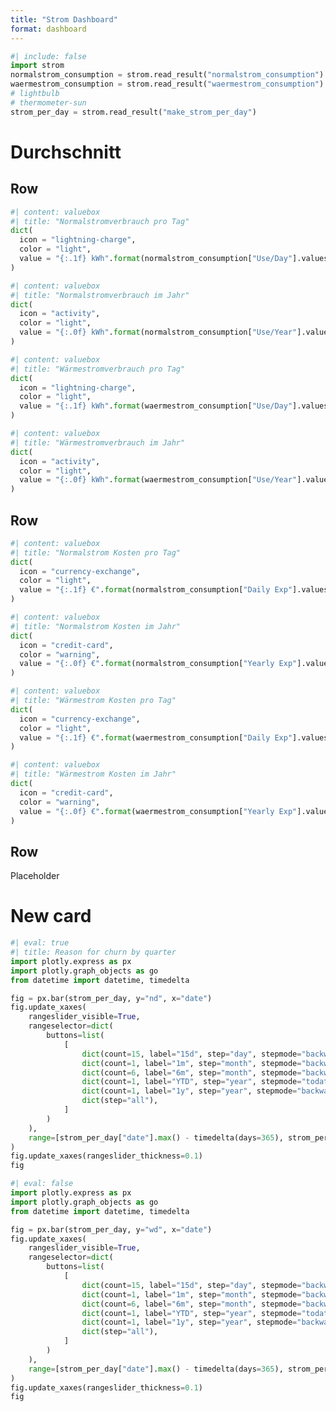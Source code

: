 ```yaml
---
title: "Strom Dashboard"
format: dashboard
---
```


```python
#| include: false
import strom
normalstrom_consumption = strom.read_result("normalstrom_consumption")
waermestrom_consumption = strom.read_result("waermestrom_consumption")
# lightbulb
# thermometer-sun
strom_per_day = strom.read_result("make_strom_per_day")
```

# Durchschnitt

## Row

```python
#| content: valuebox
#| title: "Normalstromverbrauch pro Tag"
dict(
  icon = "lightning-charge",
  color = "light",
  value = "{:.1f} kWh".format(normalstrom_consumption["Use/Day"].values[0])
)
```

```python
#| content: valuebox
#| title: "Normalstromverbrauch im Jahr"
dict(
  icon = "activity",
  color = "light",
  value = "{:.0f} kWh".format(normalstrom_consumption["Use/Year"].values[0])
)
```


```python
#| content: valuebox
#| title: "Wärmestromverbrauch pro Tag"
dict(
  icon = "lightning-charge",
  color = "light",
  value = "{:.1f} kWh".format(waermestrom_consumption["Use/Day"].values[0])
)
```

```python
#| content: valuebox
#| title: "Wärmestromverbrauch im Jahr"
dict(
  icon = "activity",
  color = "light",
  value = "{:.0f} kWh".format(waermestrom_consumption["Use/Year"].values[0])
)
```


## Row

```python
#| content: valuebox
#| title: "Normalstrom Kosten pro Tag"
dict(
  icon = "currency-exchange",
  color = "light",
  value = "{:.1f} €".format(normalstrom_consumption["Daily Exp"].values[0])
)
```

```python
#| content: valuebox
#| title: "Normalstrom Kosten im Jahr"
dict(
  icon = "credit-card",
  color = "warning",
  value = "{:.0f} €".format(normalstrom_consumption["Yearly Exp"].values[0])
)
```


```python
#| content: valuebox
#| title: "Wärmestrom Kosten pro Tag"
dict(
  icon = "currency-exchange",
  color = "light",
  value = "{:.1f} €".format(waermestrom_consumption["Daily Exp"].values[0])
)
```



```python
#| content: valuebox
#| title: "Wärmestrom Kosten im Jahr"
dict(
  icon = "credit-card",
  color = "warning",
  value = "{:.0f} €".format(waermestrom_consumption["Yearly Exp"].values[0])
)
```

## Row

Placeholder

# New card

```python
#| eval: true
#| title: Reason for churn by quarter
import plotly.express as px
import plotly.graph_objects as go
from datetime import datetime, timedelta

fig = px.bar(strom_per_day, y="nd", x="date")
fig.update_xaxes(
    rangeslider_visible=True,
    rangeselector=dict(
        buttons=list(
            [
                dict(count=15, label="15d", step="day", stepmode="backward"),
                dict(count=1, label="1m", step="month", stepmode="backward"),
                dict(count=6, label="6m", step="month", stepmode="backward"),
                dict(count=1, label="YTD", step="year", stepmode="todate"),
                dict(count=1, label="1y", step="year", stepmode="backward"),
                dict(step="all"),
            ]
        )
    ),
    range=[strom_per_day["date"].max() - timedelta(days=365), strom_per_day["date"].max()],
)
fig.update_xaxes(rangeslider_thickness=0.1)
fig
```


```python
#| eval: false
import plotly.express as px
import plotly.graph_objects as go
from datetime import datetime, timedelta

fig = px.bar(strom_per_day, y="wd", x="date")
fig.update_xaxes(
    rangeslider_visible=True,
    rangeselector=dict(
        buttons=list(
            [
                dict(count=15, label="15d", step="day", stepmode="backward"),
                dict(count=1, label="1m", step="month", stepmode="backward"),
                dict(count=6, label="6m", step="month", stepmode="backward"),
                dict(count=1, label="YTD", step="year", stepmode="todate"),
                dict(count=1, label="1y", step="year", stepmode="backward"),
                dict(step="all"),
            ]
        )
    ),
    range=[strom_per_day["date"].max() - timedelta(days=365), strom_per_day["date"].max()],
)
fig.update_xaxes(rangeslider_thickness=0.1)
fig
```
